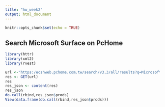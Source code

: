```yaml
---
title: "hw_week2"
output: html_document
---
```


```r
knitr::opts_chunk$set(echo = TRUE)
```

## Search Microsoft Surface on PcHome

```r

library(httr)
library(xml2)
library(rvest)

url <-"https:/ecshweb.pchome.com.tw/search/v3.3/all/results?q=Microsoft%20surface&page=1&sort=rnk/dc"
res <- GET(url)
res
res_json <- content(res)
res_json
do.call(rbind,res_json$prods)
View(data.frame(do.call(rbind,res_json$prods)))
```


